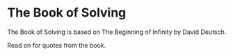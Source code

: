 # The Book of Solving

The Book of Solving is based on The Beginning of Infinity by David Deutsch.

Read on for quotes from the book.
